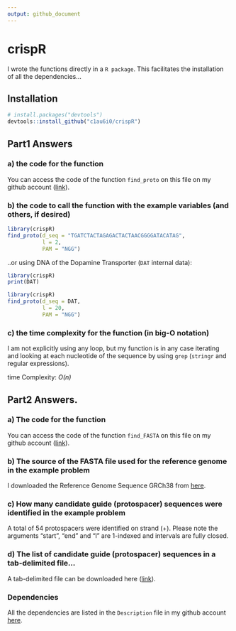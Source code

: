```yaml
---
output: github_document
---
```


# crispR

<!-- badges: start -->
<!-- badges: end -->

I wrote the functions directly in a `R package`. This facilitates the installation of all the dependencies...

## Installation

``` r
# install.packages("devtools")
devtools::install_github("c1au6i0/crispR")
```
## Part1 Answers

### a) the code for the function

You can access the code of the function `find_proto` on this file on my github account ([link](https://github.com/c1au6i0/crispR/blob/master/R/protospacers.R)).

### b) the code to call the function with the example variables (and others, if desired) 

```r
library(crispR)
find_proto(d_seq = "TGATCTACTAGAGACTACTAACGGGGATACATAG",
           l = 2,
           PAM = "NGG")
```

..or using DNA of the Dopamine Transporter (`DAT` internal data):

```r
library(crispR)
print(DAT)
```

```r
library(crispR)
find_proto(d_seq = DAT, 
           l = 20, 
           PAM = "NGG")
```

### c) the time complexity for the function (in big-O notation)

I am not explicitly using any loop, but  my function is in any case iterating and looking at each nucleotide of the sequence by using `grep` (`stringr` and regular expressions). 

time Complexity: *O(n)*

## Part2 Answers.

### a)  The code for the function

You can access the code of the function `find_FASTA` on this file on my github account ([link](https://github.com/c1au6i0/crispR/blob/master/R/protospacers.R)).

###	b)  The source of the FASTA file used for the reference genome in the example problem 

I downloaded the Reference Genome Sequence GRCh38 from [here](https://www.ncbi.nlm.nih.gov/genome/guide/human/).

### c)  How many candidate guide (protospacer) sequences were identified in the example problem 

A total of 54 protospacers were identified on strand (+). Please note the arguments "start", "end" and "l" are 1-indexed and intervals are fully closed.

### d)  The list of candidate guide (protospacer) sequences in a tab-delimited file...

A tab-delimited file can be downloaded here ([link]("https://onedrive.live.com/embed?cid=BCC43C613C51DA6D&resid=BCC43C613C51DA6D%21150834&authkey=AClxLR-5kdGg4mQ")).

### Dependencies

All the dependencies are listed in the `Description` file in my github account [here](https://github.com/c1au6i0/crispR/blob/master/DESCRIPTION).








